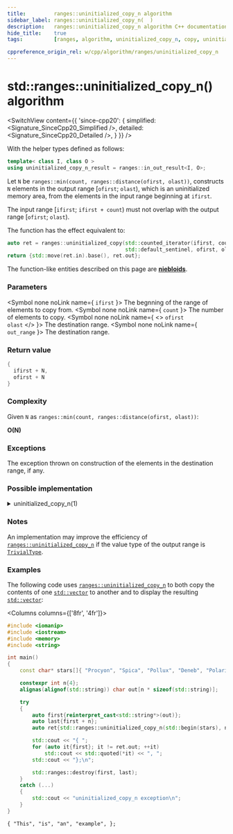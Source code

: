 ```yaml
---
title:         ranges::uninitialized_copy_n algorithm
sidebar_label: ranges::uninitialized_copy_n(  )
description:   ranges::uninitialized_copy_n algorithm C++ documentation
hide_title:    true
tags:          [ranges, algorithm, uninitialized_copy_n, copy, uninitialized, clone]

cppreference_origin_rel: w/cpp/algorithm/ranges/uninitialized_copy_n
---
```



<!----------------- Codes ---------------------->


# std::ranges::uninitialized_copy_n() algorithm

<SwitchView content={{
	'since-cpp20': {
		simplified:	<Signature_SinceCpp20_Simplified />,
		detailed:	<Signature_SinceCpp20_Detailed />,
	}
}} />

With the helper types defined as follows:
```cpp
template< class I, class O >
using uninitialized_copy_n_result = ranges::in_out_result<I, O>;
```

Let `N` be `ranges::min(count, ranges::distance(ofirst, olast))`, constructs `N` elements in the output range [`ofirst`; `olast`),
which is an uninitialized memory area, from the elements in the input range beginning at `ifirst`.

The input range [`ifirst`; `ifirst + count`) must not overlap with the output range [`ofirst`; `olast`).

The function has the effect equivalent to:
```cpp
auto ret = ranges::uninitialized_copy(std::counted_iterator(ifirst, count),
                                      std::default_sentinel, ofirst, olast);
return {std::move(ret.in).base(), ret.out};
```

The function-like entities described on this page are [**niebloids**](/docs/std/algo/niebloids).

### Parameters

<SymbolTable>

  <Symbol none noLink name={ <code>ifirst</code> }>
    The begnning of the range of elements to copy from.
  </Symbol>
  <Symbol none noLink name={ <code>count</code> }>
    The number of elements to copy.
  </Symbol>
  <Symbol none noLink name={ <> <code>ofirst</code> <br/> <code>olast</code> </> }>
    The destination range.
  </Symbol>
  <Symbol none noLink name={ <code>out_range</code> }>
    The destination range.
  </Symbol>

</SymbolTable>

### Return value

```cpp
{
  ifirst + N,
  ofirst + N
}
```

### Complexity

Given `N` as `ranges::min(count, ranges::distance(ofirst, olast))`:

**O(N)**

### Exceptions

The exception thrown on construction of the elements in the destination range, if any.

### Possible implementation

<details>
<summary>uninitialized_copy_n(1)</summary>

```cpp
struct uninitialized_copy_n_fn
{
    template<std::input_iterator I, no-throw-input-iterator O, no-throw-sentinel-for<O> S>
    requires std::constructible_from<std::iter_value_t<O>, std::iter_reference_t<I>>
    ranges::uninitialized_copy_n_result<I, O>
    operator()(I ifirst, std::iter_difference_t<I> count, O ofirst, S olast) const
    {
        O current{ofirst};
        try
        {
            for (; count > 0 && current != olast; ++ifirst, ++current, --count)
                ranges::construct_at(std::addressof(*current), *ifirst);
            return {std::move(ifirst), std::move(current)};
        }
        catch (...) // rollback: destroy constructed elements
        {
            for (; ofirst != current; ++ofirst)
                ranges::destroy_at(std::addressof(*ofirst));
            throw;
        }
    }
};

inline constexpr uninitialized_copy_n_fn uninitialized_copy_n{};
```

</details>

### Notes

An implementation may improve the efficiency of [`ranges::uninitialized_copy_n`](#) if the value type of the output range is [`TrivialType`](/docs/named_req/TrivialType).

### Examples

The following code uses [`ranges::uninitialized_copy_n`](#) to both copy the contents of one [`std::vector`](/docs/std/containers/arrays/vector) to another and to display the resulting [`std::vector`](/docs/std/containers/arrays/vector):

<Columns columns={['8fr', '4fr']}>
<div>

```cpp title='Main.cpp' showLineNumbers
#include <iomanip>
#include <iostream>
#include <memory>
#include <string>

int main()
{
    const char* stars[]{ "Procyon", "Spica", "Pollux", "Deneb", "Polaris", };

    constexpr int n{4};
    alignas(alignof(std::string)) char out[n * sizeof(std::string)];

    try
    {
        auto first{reinterpret_cast<std::string*>(out)};
        auto last{first + n};
        auto ret{std::ranges::uninitialized_copy_n(std::begin(stars), n, first, last)};

        std::cout << "{ ";
        for (auto it{first}; it != ret.out; ++it)
            std::cout << std::quoted(*it) << ", ";
        std::cout << "};\n";

        std::ranges::destroy(first, last);
    }
    catch (...)
    {
        std::cout << "uninitialized_copy_n exception\n";
    }
}
```

</div>
<div>

```plaintext title="Output"
{ "This", "is", "an", "example", };
```

</div>
</Columns>
